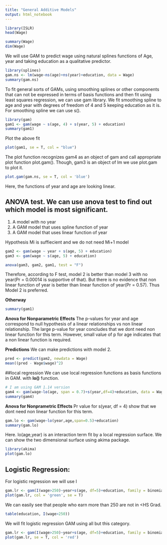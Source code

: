 ```yaml
---
title: "General Additive Models"
output: html_notebook
---
```




```r
library(ISLR)
head(Wage)

```
```r
summary(Wage)
dim(Wage)
```

We will use GAM to predict wage using natural splines functions of Age, year and taking education as a qualitative predictor.
```r
library(splines)
gam.ns <- lm(wage~ns(age)+ns(year)+education, data = Wage)
summary(gam.ns)
```
To fit general sorts of GAMs, using smoothing splines or other components that can not be expressed in terms of basis functions and then fit using least squares regression, we can use gam library. We fit smoothing spline to age and year with degrees of freedom of 4 and 5 keeping education as it is. For smoothing spline we can use s(). 
```r
library(gam)
gam1 <- gam(wage ~ s(age, 4) + s(year, 5) + education)
summary(gam1)
```
Plot the above fit
```r
plot(gam1, se = T, col = "blue")
```
The plot function recognizes gam4 as an object of gam and call appropriate plot function plot.gam(). Though, gam3 is an object of lm we use plot.gam to plot it.
```r
plot.gam(gam.ns, se = T, col = 'blue')
```

Here, the functions of year and age are looking linear. 

## ANOVA test. We can use anova test to find out which model is most significant.
1) A model with no year
2) A GAM model that uses spline function of year
3) A GAM model that uses linear function of year 

Hypothesis
Mi is suffiecient and we do not need Mi+1 model
```r
gam2 <- gam(wage ~ year + s(age, 5) + education)
gam3 <- gam(wage ~ s(age, 5) + education)

anova(gam3, gam2, gam1, test = "F")
```
Therefore, according to F test, model 2 is better than model 3 with no year(Pr = 0.00014 is supportive of that). But there is no evidence that non linear function of year is better than linear function of year(Pr = 0.57). Thus Model 2 is preferred.

**Otherway**
```r
summary(gam1)
```
**Anova for Nonparametric Effects**
The p-values for year and age correspond to null hypothesis of a linear relationships vs non linear relationship. The large p-value for year concludes that we dont need non linear function for this term. However, small value of p for age indicates that a non linear function is required. 

**Predictions**
We can make predictions with model 2.
```r
pred <- predict(gam2, newdata = Wage)
mean((pred - Wage$wage)^2)
```

##local regression
We can use local regression functions as basis functions in GAM. with **lo()** function.
```r
# I am using GAM 1.14 version
gam4 <- gam(wage~lo(age, span = 0.7)+s(year,df=4)+education, data = Wage)
summary(gam4)
```
**Anova for Nonprametric Effects**
Pr value for s(year, df = 4) show that we dont need non linear function for this term.
```r
gam.lo <- gam(wage~lo(year,age,span=0.5)+education)
summary(gam.lo)
```
Here. lo(age,year) is an interaction term fit by a local regression surface. We can show the two dimensional surface using akima package.
```r
library(akima)
plot(gam.lo)
```

## Logistic Regression:

For logistic regression we will use I
```r
gam.lr <- gam(I(wage>250)~year+s(age, df=5)+education, family = binomial, data = Wage)
plot(gam.lr, col = 'green', se = T)
```
We can easily see that people who earn more than 250 are not in <HS Grad.
```r
table(education, I(wage>250))
```
We will fit logistic regression GAM using all but this category.
```r
gam.lr <- gam(I(wage>250)~year+s(age, df=5)+education, family = binomial, data = Wage, subset = (education!='1. < HS Grad'))
plot(gam.lr, se = T, col = 'red')
```

